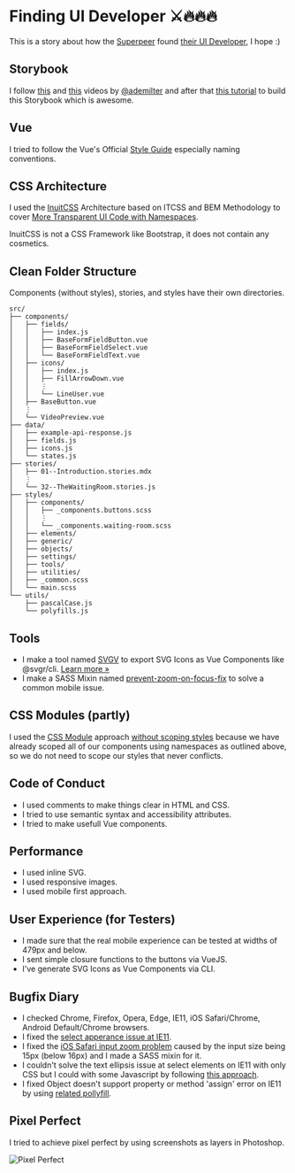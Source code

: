 
<Meta title="Docs/Introduction" />

# Finding UI Developer ⚔️🔥🔥🔥

This is a story about how the [Superpeer](https://twitter.com/superpeer) found [their UI Developer](https://github.com/hayatbiralem), I hope :)

## Storybook

I follow [this](https://www.youtube.com/watch?v=BvxSX8BF_W0) and [this](https://www.youtube.com/watch?v=jDhZrULGAuQ&t=1120s) videos by [@ademilter](https://twitter.com/ademilter) and after that [this tutorial](https://www.learnstorybook.com/intro-to-storybook/vue/en/get-started/) to build this Storybook which is awesome.

## Vue

I tried to follow the Vue's Official [Style Guide](https://v3.vuejs.org/style-guide/#multi-word-component-names-essential) especially naming conventions.

## CSS Architecture

I used the [InuitCSS](https://github.com/inuitcss/inuitcss/) Architecture based on ITCSS and BEM Methodology to cover [More Transparent UI Code with Namespaces](https://csswizardry.com/2015/03/more-transparent-ui-code-with-namespaces/).

InuitCSS is not a CSS Framework like Bootstrap, it does not contain any cosmetics.

## Clean Folder Structure

Components (without styles), stories, and styles have their own directories.

```
src/
├── components/
│   ├── fields/
│   │   ├── index.js
│   │   ├── BaseFormFieldButton.vue
│   │   ├── BaseFormFieldSelect.vue
│   │   └── BaseFormFieldText.vue
│   ├── icons/
│   │   ├── index.js
│   │   ├── FillArrowDown.vue
│   │   ⋮
│   │   └── LineUser.vue
│   ├── BaseButton.vue
│   ⋮
│   └── VideoPreview.vue
├── data/
│   ├── example-api-response.js
│   ├── fields.js
│   ├── icons.js
│   └── states.js
├── stories/
│   ├── 01--Introduction.stories.mdx
│   ⋮
│   └── 32--TheWaitingRoom.stories.js
├── styles/
│   ├── components/
│   │   ├── _components.buttons.scss
│   │   ⋮
│   │   └── _components.waiting-room.scss
│   ├── elements/
│   ├── generic/
│   ├── objects/
│   ├── settings/
│   ├── tools/
│   ├── utilities/
│   ├── _common.scss
│   └── main.scss
└── utils/
    ├── pascalCase.js
    └── polyfills.js
```

## Tools

- I make a tool named [SVGV](/?path=/story/docs-svgv--page#svg-what) to export SVG Icons as Vue Components like @svgr/cli. [Learn more &raquo;](/?path=/story/docs-svgv--page#svg-what)
- I make a SASS Mixin named [prevent-zoom-on-focus-fix](https://github.com/hayatbiralem/superpeer-task-vue-storybook/blob/main/src/styles/tools/_tools.prevent-zoom-on-focus-fix.scss) to solve a common mobile issue.

## CSS Modules (partly)

I used the [CSS Module](https://css-tricks.com/css-modules-part-1-need/) approach <ins>without scoping styles</ins> because we have already scoped all of our components using namespaces as outlined above, so we do not need to scope our styles that never conflicts.

## Code of Conduct

- I used comments to make things clear in HTML and CSS.
- I tried to use semantic syntax and accessibility attributes.
- I tried to make usefull Vue components.

## Performance

- I used inline SVG.
- I used responsive images.
- I used mobile first approach.

## User Experience (for Testers)

- I made sure that the real mobile experience can be tested at widths of 479px and below.
- I sent simple closure functions to the buttons via VueJS.
- I've generate SVG Icons as Vue Components via CLI.

## Bugfix Diary

- I checked Chrome, Firefox, Opera, Edge, IE11, iOS Safari/Chrome, Android Default/Chrome browsers.
- I fixed the [select apperance issue at IE11](https://gist.github.com/vladimirsiljkovic/ef176cae54d3c4d1992907e1e0723210).
- I fixed the [iOS Safari input zoom problem](https://thingsthemselves.com/no-input-zoom-in-safari-on-iphone-the-pixel-perfect-way/#:~:text=The%20cause%20of%20this%20issue,size%20is%20less%20than%2016px) caused by the input size being 15px (below 16px) and I made a SASS mixin for it.
- I couldn't solve the text ellipsis issue at select elements on IE11 with only CSS but I could with some Javascript by following [this approach](https://nikitahl.com/text-overflow-ellipsis-on-select-tag/).
- I fixed Object doesn't support property or method 'assign' error on IE11 by using [related pollyfill](https://stackoverflow.com/a/39021339/1227926).

## Pixel Perfect

I tried to achieve pixel perfect by using screenshots as layers in Photoshop.

<img src={PixelPerfect} alt="Pixel Perfect" />
